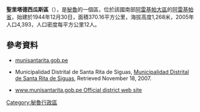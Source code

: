 '''聖里塔德西瓜斯區'''（{{lang-es|Distrito de Santa Rita de Siguas}}），是[[秘魯|秘魯]]的一個區，位於該國南部[[阿雷基帕大區|阿雷基帕大區]]的[[阿雷基帕省|阿雷基帕省]]，始建於1944年12月30日，面積370.16平方公里，海拔高度1,268米，2005年人口4,393，人口密度每平方公里12人。

==參考資料==
* [https://web.archive.org/web/20080129044320/http://www.munisantarita.gob.pe/ munisantarita.gob.pe]
* {{es icon}} Municipalidad Distrital de Santa Rita de Siguas, [https://web.archive.org/web/20080129044320/http://www.munisantarita.gob.pe/ Municipalidad Distrital de Santa Rita de Siguas], Retrieved November 18, 2007.
* {{es icon}} [https://web.archive.org/web/20080129044320/http://www.munisantarita.gob.pe/ www.munisantarita.gob.pe Official district web site]

{{coord|16|29|35|S|72|11|20|W|type:adm3rd_source:kolossus-itwiki|display=title}}

{{Peru-geo-stub}}
[[Category:秘魯行政區|Category:秘魯行政區]]